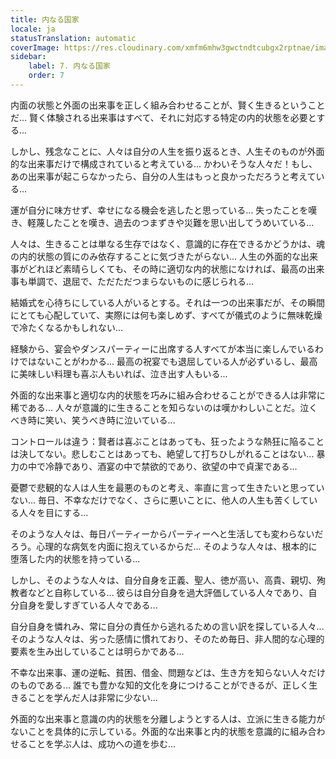 ```yaml
---
title: 内なる国家
locale: ja
statusTranslation: automatic
coverImage: https://res.cloudinary.com/xmfm6mhw3gwctndtcubgx2rptnae/image/upload/v1740468922/small_cover_tratado_de_psicologia_revolucionaria_a4c0dca4e0.webp
sidebar:
    label: 7. 内なる国家
    order: 7
---
```

内面の状態と外面の出来事を正しく組み合わせることが、賢く生きるということだ... 賢く体験される出来事はすべて、それに対応する特定の内的状態を必要とする...

しかし、残念なことに、人々は自分の人生を振り返るとき、人生そのものが外面的な出来事だけで構成されていると考えている... かわいそうな人々だ！もし、あの出来事が起こらなかったら、自分の人生はもっと良かっただろうと考えている...

運が自分に味方せず、幸せになる機会を逃したと思っている... 失ったことを嘆き、軽蔑したことを嘆き、過去のつまずきや災難を思い出してうめいている...

人々は、生きることは単なる生存ではなく、意識的に存在できるかどうかは、魂の内的状態の質にのみ依存することに気づきたがらない... 人生の外面的な出来事がどれほど素晴らしくても、その時に適切な内的状態になければ、最高の出来事も単調で、退屈で、ただただつまらないものに感じられる...

結婚式を心待ちにしている人がいるとする。それは一つの出来事だが、その瞬間にとても心配していて、実際には何も楽しめず、すべてが儀式のように無味乾燥で冷たくなるかもしれない...

経験から、宴会やダンスパーティーに出席する人すべてが本当に楽しんでいるわけではないことがわかる... 最高の祝宴でも退屈している人が必ずいるし、最高に美味しい料理も喜ぶ人もいれば、泣き出す人もいる...

外面的な出来事と適切な内的状態を巧みに組み合わせることができる人は非常に稀である... 人々が意識的に生きることを知らないのは嘆かわしいことだ。泣くべき時に笑い、笑うべき時に泣いている...

コントロールは違う：賢者は喜ぶことはあっても、狂ったような熱狂に陥ることは決してない。悲しむことはあっても、絶望して打ちひしがれることはない... 暴力の中で冷静であり、酒宴の中で禁欲的であり、欲望の中で貞潔である...

憂鬱で悲観的な人は人生を最悪のものと考え、率直に言って生きたいと思っていない... 毎日、不幸なだけでなく、さらに悪いことに、他人の人生も苦くしている人々を目にする...

そのような人々は、毎日パーティーからパーティーへと生活しても変わらないだろう。心理的な病気を内面に抱えているからだ... そのような人々は、根本的に堕落した内的状態を持っている...

しかし、そのような人々は、自分自身を正義、聖人、徳が高い、高貴、親切、殉教者などと自称している... 彼らは自分自身を過大評価している人々であり、自分自身を愛しすぎている人々である...

自分自身を憐れみ、常に自分の責任から逃れるための言い訳を探している人々... そのような人々は、劣った感情に慣れており、そのため毎日、非人間的な心理的要素を生み出していることは明らかである...

不幸な出来事、運の逆転、貧困、借金、問題などは、生き方を知らない人々だけのものである... 誰でも豊かな知的文化を身につけることができるが、正しく生きることを学んだ人は非常に少ない...

外面的な出来事と意識の内的状態を分離しようとする人は、立派に生きる能力がないことを具体的に示している。外面的な出来事と内的状態を意識的に組み合わせることを学ぶ人は、成功への道を歩む...

